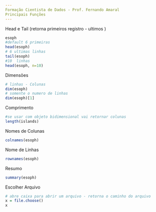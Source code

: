 ```yaml
---
Formação Cientista de Dados - Prof. Fernando Amaral
Principais Funções
---
```

Head e Tail (retorna primeiros registro - ultimos )
```r
esoph
#default 6 primeiras 
head(esoph)
# 6 ultimas linhas
tail(esoph)
#10  linhas
head(esoph, n=10)
```
Dimensões
```r
# linhas - Colunas
dim(esoph)
# somente o numero de linhas
dim(esoph)[1]
```
Comprimento
```r
#se usar com objeto bidimensional vai retornar colunas
length(islands)
```
Nomes de Colunas
```r
colnames(esoph)
```
Nome de Linhas
```r
rownames(esoph)
```
Resumo
```r
summary(esoph)
```
Escolher Arquivo
```r
# abre caixa para abrir um arquivo - retorna o caminho do arquivo
x = file.choose()
x
```

